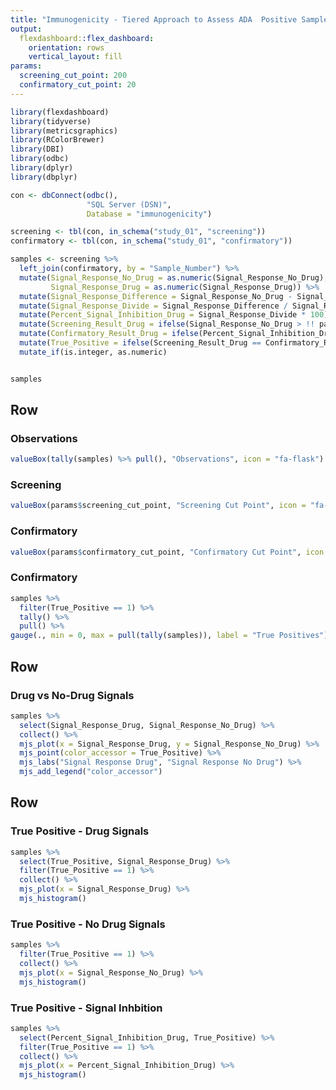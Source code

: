 ```yaml
---
title: "Immunogenicity - Tiered Approach to Assess ADA	Positive Samples"
output: 
  flexdashboard::flex_dashboard:
    orientation: rows
    vertical_layout: fill
params:
  screening_cut_point: 200
  confirmatory_cut_point: 20
---
```



```r
library(flexdashboard)
library(tidyverse)
library(metricsgraphics)
library(RColorBrewer)
library(DBI)
library(odbc)
library(dplyr)
library(dbplyr)

con <- dbConnect(odbc(), 
                 "SQL Server (DSN)",
                 Database = "immunogenicity")

screening <- tbl(con, in_schema("study_01", "screening"))
confirmatory <- tbl(con, in_schema("study_01", "confirmatory"))

samples <- screening %>%
  left_join(confirmatory, by = "Sample_Number") %>%
  mutate(Signal_Response_No_Drug = as.numeric(Signal_Response_No_Drug),
         Signal_Response_Drug = as.numeric(Signal_Response_Drug)) %>%
  mutate(Signal_Response_Difference = Signal_Response_No_Drug - Signal_Response_Drug)  %>% 
  mutate(Signal_Response_Divide = Signal_Response_Difference / Signal_Response_No_Drug)  %>%
  mutate(Percent_Signal_Inhibition_Drug = Signal_Response_Divide * 100) %>%
  mutate(Screening_Result_Drug = ifelse(Signal_Response_No_Drug > !! params$screening_cut_point, "Positive", "Negative")) %>%
  mutate(Confirmatory_Result_Drug = ifelse(Percent_Signal_Inhibition_Drug > !! params$confirmatory_cut_point, "Positive", "Negative"))   %>%
  mutate(True_Positive = ifelse(Screening_Result_Drug == Confirmatory_Result_Drug, 1, 0)) %>%
  mutate_if(is.integer, as.numeric) 


samples
```

Row
-----------------------------------------------------------------------

### Observations
```r
valueBox(tally(samples) %>% pull(), "Observations", icon = "fa-flask")
```

### Screening
```r
valueBox(params$screening_cut_point, "Screening Cut Point", icon = "fa-filter")
```

### Confirmatory
```r
valueBox(params$confirmatory_cut_point, "Confirmatory Cut Point", icon = "fa-check")
```

### Confirmatory
```r
samples %>%
  filter(True_Positive == 1) %>%
  tally() %>%
  pull() %>%
gauge(., min = 0, max = pull(tally(samples)), label = "True Positives")
```



Row {data-width=650}
-----------------------------------------------------------------------

### Drug vs No-Drug Signals

```r
samples %>%
  select(Signal_Response_Drug, Signal_Response_No_Drug) %>%
  collect() %>%
  mjs_plot(x = Signal_Response_Drug, y = Signal_Response_No_Drug) %>%
  mjs_point(color_accessor = True_Positive) %>%
  mjs_labs("Signal Response Drug", "Signal Response No Drug") %>%
  mjs_add_legend("color_accessor")
```

Row 
-----------------------------------------------------------------------

### True Positive - Drug Signals

```r
samples %>%
  select(True_Positive, Signal_Response_Drug) %>%
  filter(True_Positive == 1) %>%
  collect() %>%
  mjs_plot(x = Signal_Response_Drug) %>%
  mjs_histogram()
```

### True Positive - No Drug Signals

```r
samples %>%
  filter(True_Positive == 1) %>%
  collect() %>%
  mjs_plot(x = Signal_Response_No_Drug) %>%
  mjs_histogram()
```

### True Positive - Signal Inhbition

```r
samples %>%
  select(Percent_Signal_Inhibition_Drug, True_Positive) %>%
  filter(True_Positive == 1) %>%
  collect() %>%
  mjs_plot(x = Percent_Signal_Inhibition_Drug) %>%
  mjs_histogram()
```
